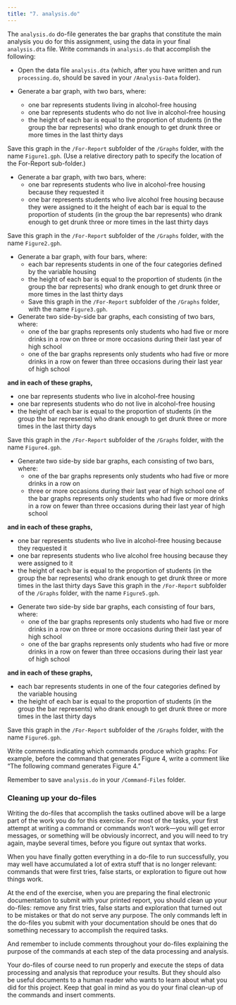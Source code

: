 ---
title: "7. analysis.do"
---

The `analysis.do` do-file generates the bar graphs that constitute the main analysis you do for this assignment, using the data in your final `analysis.dta` file. Write commands in `analysis.do` that accomplish the following:

-   Open the data file `analysis.dta` (which, after you have written and run `processing.do`, should be saved in your `/Analysis-Data` folder).

-   Generate a bar graph, with two bars, where:

    -   one bar represents students living in alcohol-free housing
    -   one bar represents students who do not live in alcohol-free housing
    -   the height of each bar is equal to the proportion of students (in the group the bar represents) who drank enough to get drunk three or more times in the last thirty days

Save this graph in the `/For-Report` subfolder of the `/Graphs` folder, with the name `Figure1.gph`. (Use a relative directory path to specify the location of the For-Report sub-folder.)

-   Generate a bar graph, with two bars, where:
    -   one bar represents students who live in alcohol-free housing because they requested it
    -   one bar represents students who live alcohol free housing because they were assigned to it the height of each bar is equal to the proportion of students (in the group the bar represents) who drank enough to get drunk three or more times in the last thirty days

Save this graph in the `/For-Report` subfolder of the `/Graphs` folder, with the name `Figure2.gph`.

-   Generate a bar graph, with four bars, where:
    -   each bar represents students in one of the four categories defined by the variable housing
    -   the height of each bar is equal to the proportion of students (in the group the bar represents) who drank enough to get drunk three or more times in the last thirty days
    -   Save this graph in the `/For-Report` subfolder of the `/Graphs` folder, with the name `Figure3.gph`.
-   Generate two side-by-side bar graphs, each consisting of two bars, where:
    -   one of the bar graphs represents only students who had five or more drinks in a row on three or more occasions during their last year of high school
    -   one of the bar graphs represents only students who had five or more drinks in a row on fewer than three occasions during their last year of high school

**and in each of these graphs,**

-   one bar represents students who live in alcohol-free housing
-   one bar represents students who do not live in alcohol-free housing
-   the height of each bar is equal to the proportion of students (in the group the bar represents) who drank enough to get drunk three or more times in the last thirty days

Save this graph in the `/For-Report` subfolder of the `/Graphs` folder, with the name `Figure4.gph`.

-   Generate two side-by side bar graphs, each consisting of two bars, where:
    -   one of the bar graphs represents only students who had five or more drinks in a row on
    -   three or more occasions during their last year of high school one of the bar graphs represents only students who had five or more drinks in a row on fewer than three occasions during their last year of high school

**and in each of these graphs,**

-   one bar represents students who live in alcohol-free housing because they requested it
-   one bar represents students who live alcohol free housing because they were assigned to it
-   the height of each bar is equal to the proportion of students (in the group the bar represents) who drank enough to get drunk three or more times in the last thirty days Save this graph in the `/For-Report` subfolder of the `/Graphs` folder, with the name `Figure5.gph`.

```{=html}
<!-- -->
```
-   Generate two side-by side bar graphs, each consisting of four bars, where:
    -   one of the bar graphs represents only students who had five or more drinks in a row on three or more occasions during their last year of high school
    -   one of the bar graphs represents only students who had five or more drinks in a row on fewer than three occasions during their last year of high school

**and in each of these graphs,**

-   each bar represents students in one of the four categories defined by the variable housing
-   the height of each bar is equal to the proportion of students (in the group the bar represents) who drank enough to get drunk three or more times in the last thirty days

Save this graph in the `/For-Report` subfolder of the `/Graphs` folder, with the name `Figure6.gph`.

::: {.callout-note appearance="simple"}
Write comments indicating which commands produce which graphs: For example, before the command that generates Figure 4, write a comment like “The following command generates Figure 4.”
:::

Remember to save `analysis.do` in your `/Command-Files` folder.

### Cleaning up your do-files

Writing the do-files that accomplish the tasks outlined above will be a large part of the work you do for this exercise.  For most of the tasks, your first attempt at writing a command or commands won't work—you will get error messages, or something will be obviously incorrect, and you will need to try again, maybe several times, before you figure out syntax that works.  

When you have finally gotten everything in a do-file to run successfully, you may well have accumulated a lot of extra stuff that is no longer relevant: commands that were first tries, false starts, or exploration to figure out how things work.

At the end of the exercise, when you are preparing the final electronic documentation to submit with your printed report, you should clean up your do-files:  remove any first tries, false starts and exploration that turned out to be mistakes or that do not serve any purpose.  The only commands left in the do-files you submit with your documentation should be ones that do something necessary to accomplish the required tasks.

And remember to include comments throughout your do-files explaining the purpose of the commands at each step of the data processing and analysis.

:::{.callout-tip collapse="true"}
Your do-files of course need to run properly and execute the steps of data processing and analysis that reproduce your results.  But they should also be useful documents to a human reader who wants to learn about what you did for this project.  Keep that goal in mind as you do your final clean-up of the commands and insert comments.
:::